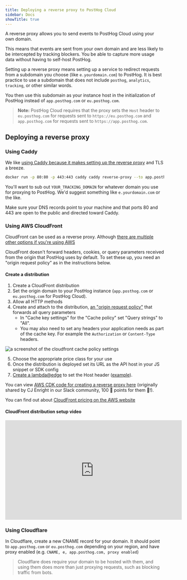 ```yaml
---
title: Deploying a reverse proxy to PostHog Cloud
sidebar: Docs
showTitle: true
---
```


A reverse proxy allows you to send events to PostHog Cloud using your own domain.

This means that events are sent from your own domain and are less likely to be intercepted by tracking blockers. You be able to capture more usage data without having to self-host PostHog.

Setting up a reverse proxy means setting up a service to redirect requests from a subdomain you choose (like `e.yourdomain.com`) to PostHog. It is best practice to use a subdomain that does not include `posthog`, `analytics`, `tracking`, or other similar words. 

You then use this subdomain as your instance host in the initialization of PostHog instead of `app.posthog.com` or `eu.posthog.com`.

> **Note:** PostHog Cloud requires that the proxy sets the `Host` header to `eu.posthog.com` for requests sent to `https://eu.posthog.com`
> and `app.posthog.com` for requests sent to `https://app.posthog.com`.

## Deploying a reverse proxy

### Using Caddy

We like [using Caddy because it makes setting up the reverse proxy](https://caddyserver.com/docs/quick-starts/reverse-proxy) and TLS a breeze.

```bash
docker run -p 80:80 -p 443:443 caddy caddy reverse-proxy --to app.posthog.com:443 --from <YOUR_TRACKING_DOMAIN> --change-host-header
```

You'll want to sub out `YOUR_TRACKING_DOMAIN` for whatever domain you use for proxying to PostHog. We'd suggest something like `e.yourdomain.com` or the like.

Make sure your DNS records point to your machine and that ports 80 and 443 are open to the public and directed toward Caddy.

### Using AWS CloudFront

CloudFront can be used as a reverse proxy. Although [there are multiple other options if you're using AWS](https://aws.amazon.com/blogs/architecture/serving-content-using-fully-managed-reverse-proxy-architecture/)

CloudFront doesn't forward headers, cookies, or query parameters received from the origin that PostHog uses by default. To set these up, you need an "origin request policy" as in the instructions below.

#### Create a distribution

1. Create a CloudFront distribution
2. Set the origin domain to your PostHog instance (`app.posthog.com` or `eu.posthog.com` for PostHog Cloud).
3. Allow all HTTP methods
4. Create and attach to the distribution, [an "origin request policy"](https://docs.aws.amazon.com/AmazonCloudFront/latest/DeveloperGuide/controlling-origin-requests.html#origin-request-create-origin-request-policy) that forwards all query parameters
    * In "Cache key settings" for the "Cache policy" set "Query strings" to "All".
    * You may also need to set any headers your application needs as part of the cache key. For example the `Authorization` or `Content-Type` headers.


<img src={diagram} alt="a screenshot of the cloudfront cache policy settings" />

5. Choose the appropriate price class for your use
6. Once the distribution is deployed set its URL as the API host in your JS snippet or SDK config
7. [Create a lambda@edge](https://docs.aws.amazon.com/AmazonCloudFront/latest/DeveloperGuide/lambda-at-the-edge.html) to set the Host header ([example](https://gist.github.com/htnosm/2c51a70f0e361056d1fd63321afba4fa)).

You can view [AWS CDK code for creating a reverse proxy here](https://gist.github.com/pauldambra/9af02d9ea42ffafcfc7c01dc38039958) (originally shared by CJ Enright in our Slack community, 100 🦔 points for them 💖!).

You can find out about [CloudFront pricing on the AWS website](https://aws.amazon.com/cloudfront/pricing/)

#### CloudFront distribution setup video

<iframe width="560" height="315" src="https://www.youtube.com/embed/NvdidHJU-Hk" title="YouTube video player" frameborder="0" allow="accelerometer; autoplay; clipboard-write; encrypted-media; gyroscope; picture-in-picture" allowfullscreen></iframe>

### Using Cloudflare

In Cloudflare, create a new CNAME record for your domain. It should point to `app.posthog.com` or `eu.posthog.com` depending on your region, and have proxy enabled (e.g. `CNAME, e, app.posthog.com, proxy enabled`)

> Cloudflare does require your domain to be hosted with them, and using them does more than just proxying requests, such as blocking traffic from bots.
